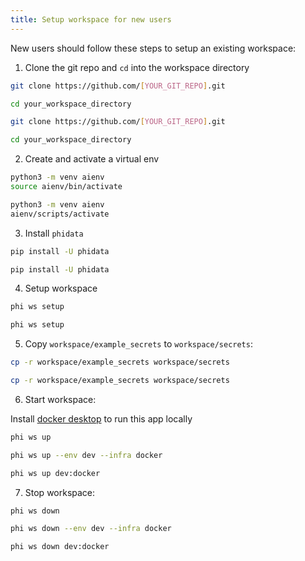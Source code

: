 ```yaml
---
title: Setup workspace for new users
---
```


New users should follow these steps to setup an existing workspace:

1. Clone the git repo and `cd` into the workspace directory

<CodeGroup>

```bash Mac
git clone https://github.com/[YOUR_GIT_REPO].git

cd your_workspace_directory
```

```bash Windows
git clone https://github.com/[YOUR_GIT_REPO].git

cd your_workspace_directory
```

</CodeGroup>

2. Create and activate a virtual env

<CodeGroup>

```bash Mac
python3 -m venv aienv
source aienv/bin/activate
```

```bash Windows
python3 -m venv aienv
aienv/scripts/activate
```

</CodeGroup>

3. Install `phidata`

<CodeGroup>

```bash Mac
pip install -U phidata
```

```bash Windows
pip install -U phidata
```

</CodeGroup>

4. Setup workspace

<CodeGroup>

```bash Mac
phi ws setup
```

```bash Windows
phi ws setup
```

</CodeGroup>

5. Copy `workspace/example_secrets` to `workspace/secrets`:

<CodeGroup>

```bash Mac
cp -r workspace/example_secrets workspace/secrets
```

```bash Windows
cp -r workspace/example_secrets workspace/secrets
```

</CodeGroup>

6. Start workspace:

<Note>

Install [docker desktop](https://docs.docker.com/desktop/install/mac-install/) to run this app locally

</Note>

<CodeGroup>

```bash Terminal
phi ws up
```

```bash With Options
phi ws up --env dev --infra docker
```

```bash Shorthand
phi ws up dev:docker
```

</CodeGroup>

7. Stop workspace:

<CodeGroup>

```bash Terminal
phi ws down
```

```bash With Options
phi ws down --env dev --infra docker
```

```bash Shorthand
phi ws down dev:docker
```

</CodeGroup>
